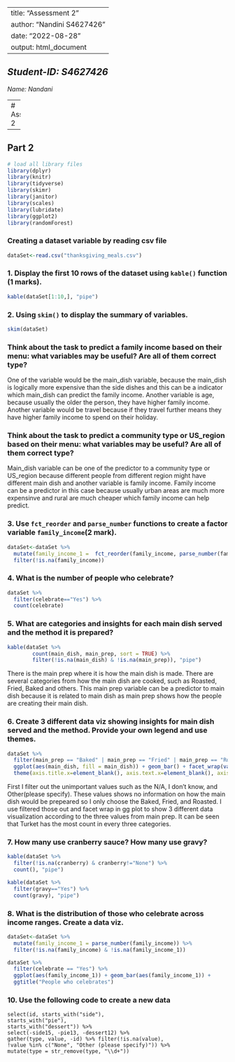 
---
title: "Assessment 2"
author: "Nandini S4627426"
date: "2022-08-28"
output: html_document
---

## *Student-ID: S4627426 *

*Name: Nandani*

---
# Assignment 2

---

## Part 2


```r
# load all library files
library(dplyr)
library(knitr)
library(tidyverse)
library(skimr)
library(janitor)
library(scales)
library(lubridate)
library(ggplot2)
library(randomForest)
```

### Creating a dataset variable by reading csv file
```r

dataSet<-read.csv("thanksgiving_meals.csv")

```

### 1. Display the first 10 rows of the dataset using `kable()` function (1 marks).
```r

kable(dataSet[1:10,], "pipe")

```

### 2. Using `skim()` to display the summary of variables.
```r

skim(dataSet)

```

### Think about the task to predict a family income based on their menu: what variables may be useful? Are all of them correct type?


One of the variable would be the main_dish variable, because the main_dish is logically more expensive than the side dishes and this can be a indicator which main_dish can predict the family income. Another variable is age, because usually the older the person, they have higher family income. Another variable would be travel because if they travel further means they have higher family income to spend on their holiday.

### Think about the task to predict a community type or US_region based on their menu: what variables may be useful? Are all of them correct type?


Main_dish variable can be one of the predictor to a community type or US_region because different people from different region might have different main dish and another variable is family income. Family income can be a predictor in this case because usually urban areas are much more expensinve and rural are much cheaper which family income can help predict.


### 3. Use `fct_reorder` and `parse_number` functions to create a factor variable `family_income`(2 mark).


```r

dataSet<-dataSet %>%
  mutate(family_income_1 =  fct_reorder(family_income, parse_number(family_income))) %>%
  filter(!is.na(family_income))

```

### 4. What is the number of people who celebrate?

``` r

dataSet %>%
  filter(celebrate=="Yes") %>%
  count(celebrate)

```

### 5. What are categories and insights for each main dish served and the method it is prepared?
``` r

kable(dataSet %>%
        count(main_dish, main_prep, sort = TRUE) %>%
        filter(!is.na(main_dish) & !is.na(main_prep)), "pipe")

```
There is the main prep where it is how the main dish is made. There are several categories from how the main dish are cooked, such as Roasted, Fried, Baked and others. This main prep variable can be a predictor to main dish because it is related to main dish as main prep shows how the people are creating their main dish.

### 6. Create 3 different data viz showing insights for main dish served and the method. Provide your own legend and use themes.
```r

dataSet %>%
  filter(main_prep == "Baked" | main_prep == "Fried" | main_prep == "Roasted") %>%
  ggplot(aes(main_dish, fill = main_dish)) + geom_bar() + facet_wrap(vars(main_prep)) +
  theme(axis.title.x=element_blank(), axis.text.x=element_blank(), axis.ticks.x=element_blank())

```

First I filter out the unimportant values such as the N/A, I don't know, and Other(please specify). These values shows no information on how the main dish would be prepeared so I only choose the Baked, Fried, and Roasted. I use filtered those out and facet wrap in gg plot to show 3 different data visualization according to the three values from main prep. It can be seen that Turket has the most count in every three categories.

### 7. How many use cranberry sauce? How many use gravy?
``` r

kable(dataSet %>%
  filter(!is.na(cranberry) & cranberry!="None") %>%
  count(), "pipe")

kable(dataSet %>%
  filter(gravy=="Yes") %>%
  count(gravy), "pipe")

```

### 8. What is the distribution of those who celebrate across income ranges. Create a data viz.
``` r

dataSet<-dataSet %>%
  mutate(family_income_1 = parse_number(family_income)) %>%
  filter(!is.na(family_income) & !is.na(family_income_1))

dataSet %>%
  filter(celebrate == "Yes") %>%
  ggplot(aes(family_income_1)) + geom_bar(aes(family_income_1)) +
  ggtitle("People who celebrates")

```


### 10. Use the following code to create a new data

```
select(id, starts_with("side"),
starts_with("pie"),
starts_with("dessert")) %>%
select(-side15, -pie13, -dessert12) %>%
gather(type, value, -id) %>% filter(!is.na(value),
!value %in% c("None", "Other (please specify)")) %>% 
mutate(type = str_remove(type, "\\d+"))

```



